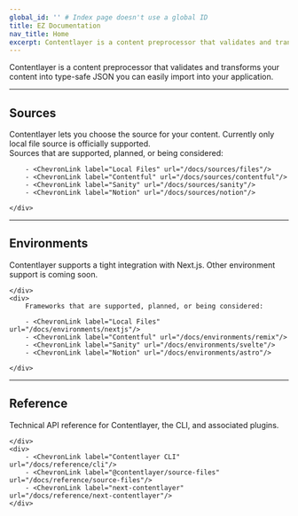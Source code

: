 ```yaml
---
global_id: '' # Index page doesn't use a global ID
title: EZ Documentation
nav_title: Home
excerpt: Contentlayer is a content preprocessor that validates and transforms your content into type-safe JSON you can easily import into your application.
---
```


Contentlayer is a content preprocessor that validates and transforms your content into type-safe JSON you can easily import into your application.



---

## Sources

<div className="grid gap-6 md:grid-cols-2 mt-4">
    <div>
        Contentlayer lets you choose the source for your content. Currently only local file source is officially supported.
        <ChevronLink label="See all guides" url="/docs/sources"/>
    </div>
    <div>
        Sources that are supported, planned, or being considered:

        - <ChevronLink label="Local Files" url="/docs/sources/files"/>
        - <ChevronLink label="Contentful" url="/docs/sources/contentful"/>
        - <ChevronLink label="Sanity" url="/docs/sources/sanity"/>
        - <ChevronLink label="Notion" url="/docs/sources/notion"/>

    </div>

</div>

---

## Environments

<div className="grid gap-6 md:grid-cols-2 mt-4">
    <div>
        Contentlayer supports a tight integration with Next.js. Other environment support is coming soon.
        <ChevronLink label="See all guides" url="/docs/environments"/>

    </div>
    <div>
        Frameworks that are supported, planned, or being considered:

        - <ChevronLink label="Local Files" url="/docs/environments/nextjs"/>
        - <ChevronLink label="Contentful" url="/docs/environments/remix"/>
        - <ChevronLink label="Sanity" url="/docs/environments/svelte"/>
        - <ChevronLink label="Notion" url="/docs/environments/astro"/>

    </div>

</div>

---

## Reference

<div className="grid gap-6 md:grid-cols-2 -mt-4">
    <div>
        Technical API reference for Contentlayer, the CLI, and associated plugins.
        <ChevronLink label="See reference" url="/docs/reference"/>

    </div>
    <div>
        - <ChevronLink label="Contentlayer CLI" url="/docs/reference/cli"/>
        - <ChevronLink label="@contentlayer/source-files" url="/docs/reference/source-files"/>
        - <ChevronLink label="next-contentlayer" url="/docs/reference/next-contentlayer"/>
    </div>

</div>
